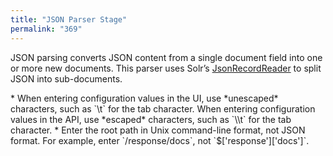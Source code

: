 ```yaml
---
title: "JSON Parser Stage"
permalink: "369"
---
```


JSON parsing converts JSON content from a single document field into one or more new documents. This parser uses Solr’s
[JsonRecordReader](https://lucene.apache.org/solr/5_1_0/solr-solrj/org/apache/solr/common/util/JsonRecordReader.html) to split JSON into sub-documents.

<Tip>
* When entering configuration values in the UI, use *unescaped* characters, such as `\t` for the tab character. When entering configuration values in the API, use *escaped* characters, such as `\\t` for the tab character.
* Enter the root path in Unix command-line format, not JSON format. For example, enter `/response/docs`, not `$['response']['docs']`.
</Tip>


<SchemaParamFields schema={schema}/>
